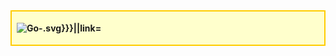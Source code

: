 <div class="plainlinks" style="{{#ifexpr:{{{setfloat|0}}} = 1|float:{{{float|right}}};}}margin-top:4px;font-weight:bold;padding:4px 8px;-moz-border-radius:10px;background-color:#ffc;border:2px solid #fc0; clear:left; {{#if:{{{width|}}}|width:{{{width|}}};}}">[[File:{{{image|Go-{{{to|next}}}.svg}}}|{{px|30px|25}}|link={{{link|}}}]]{{{1|}}}</div>